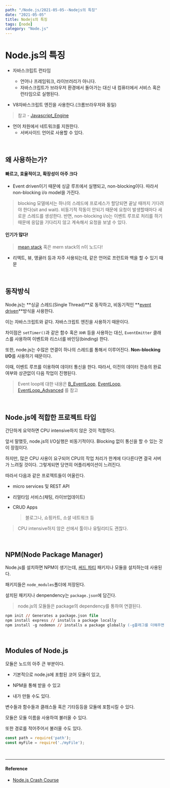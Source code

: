 ---
path: "/Node.js/2021-05-05--Nodejs의 특징"
date: "2021-05-05"
title: Nodejs의 특징
tags: [node]
category: "Node.js"
---

# Node.js의 특징
* 자바스크립트 런타임
  * 언어나 프레임워크, 라이브러리가 아니다.
  * 자바스크립트가 브라우저 환경에서 돌아가는 대신 내 컴퓨터에서 서비스 혹은 런타임으로 실행된다.

* V8자바스크립트 엔진을 사용한다.(크롬브라우저와 동일)
> 참고 - [Javascript_Engine](https://github.com/Im-D/Dev-Docs/blob/master/Javascript/Javascript_Engine.md)

* 언어 차원에서 네트워크를 지원한다.
  * 서버사이드 언어로 사용할 수 있다.

<br/>

## 왜 사용하는가?
#### 빠르고, 효율적이고, 확장성이 아주 크다
* Event driven이기 때문에 싱글 루프에서 실행되고, non-blocking이다. 따라서 non-blocking i/o model을 가진다.
> blocking 모델에서는 하나의 스레드에 프로세스가 할당되면 끝날 때까지 기다려야 한다(sit and wait). 비동기적 작동이 안되기 때문에 요청이 발생할때마다 새로운 스레드를 생성한다. 반면, non-blocking i/o는 이벤트 루프로 처리를 하기 때문에 응답을 기다리지 않고 계속해서 요청을 보낼 수 있다.

#### 인기가 많다!
> [mean stack](https://en.wikipedia.org/wiki/MEAN_(software_bundle)) 혹은 mern stack의 n이 노드다!
* 리엑트, 뷰, 앵귤러 등과 자주 사용되는데, 같은 언어로 프런트와 백을 할 수 있기 때문

<br/>

## 동작방식
Node.js는 **싱글 스레드(Single Thread)**로 동작하고, 비동기적인 **[event driven](https://terms.naver.com/entry.nhn?docId=822661&cid=50376&categoryId=50376)**방식을 사용한다.

이는 자바스크립트와 같다. 자바스크립트 엔진을 사용하기 때문이다.

차이점은 `setTimer()`과 같은 함수 혹은 `XHR` 등을 사용하는  대신, `EventEmitter` 클래스를 사용하여 이벤트와 리스너를 바인딩(binding) 한다.

또한, node.js는 수많은 연결이 하나의 스레드를 통해서 이루어진다. **Non-blocking I/O**를 사용하기 때문이다.

이때, 이벤트 루프를 이용하여 데이터 통신을 한다. 따라서, 이전의 데이터 전송의 완료여부와 상관없이 다음 작업이 진행된다.
> Event loop에 대한 내용은 [B_EventLoop](https://github.com/Im-D/Dev-Docs/blob/master/Javascript/B_EventLoop.md), [EventLoop](https://github.com/Im-D/Dev-Docs/blob/master/Javascript/EventLoop.md), [EventLoop_Advanced](https://github.com/Im-D/Dev-Docs/blob/master/Javascript/EventLoop_Advanced.md) 를 참고

<br/>

## Node.js에 적합한 프로젝트 타입
간단하게 요약하면 CPU intensive하지 않은 것이 적합하다.

앞서 말했듯, node.js의 I/O실행은 비동기적이다. Blocking 없이 통신을 할 수 있는 것이 장점이다.

하지만, 많은 CPU 사용이 요구되어 CPU의 작업 처리가 한계에 다다른다면 결국 서버가 느려질 것이다. 그렇게되면 당연히 어플리케이션이 느려진다.

따라서 다음과 같은 프로젝트들이 어울린다.

* micro services 및 REST API

* 리얼타임 서비스(채팅, 라이브업데이트)

* CRUD Apps

  > 블로그나, 쇼핑카트, 소셜 네트워크 등

> CPU intensive하지 않은 선에서 툴이나 유틸리티도 괜찮다.

<br/>

## NPM(Node Package Manager)
Node.js를 설치하면 NPM이 생기는데, [써드 파티](https://ko.wikipedia.org/wiki/%EC%84%9C%EB%93%9C_%ED%8C%8C%ED%8B%B0_%EA%B0%9C%EB%B0%9C%EC%9E%90) 패키지나 모듈을 설치하는데 사용된다.

패키지들은 `node_modules`폴더에 저장된다.

설치된 패키지나 denpendency는 `package.json`에 담긴다.
> node.js의 모듈들은 package의 dependency를 통하여 연결된다.

```ps
npm init // Generates a package.json file
npm install express // installs a package locally
npm install -g nodemon // installs a package globally (-g플래그를 더해주면 된다.)
```

<br/>

## Modules of Node.js
모듈은 노드의 아주 큰 부분이다.

* 기본적으로 node.js에 포함된 코어 모듈이 있고,

* NPM을 통해 받을 수 있고

* 내가 만들 수도 있다.

변수들과 함수들과 클래스들 혹은 기타등등을 모듈에 포함시킬 수 있다.

모듈은 모듈 이름을 사용하여 불러올 수 있다.

또한 경로를 적어주어서 불러올 수도 있다.

```js
const path = require('path');
const myFile = require('./myFile');
```

<br/>

---

#### Reference

* [Node.js Crash Course](https://www.youtube.com/watch?v=fBNz5xF-Kx4&feature=youtu.be)

